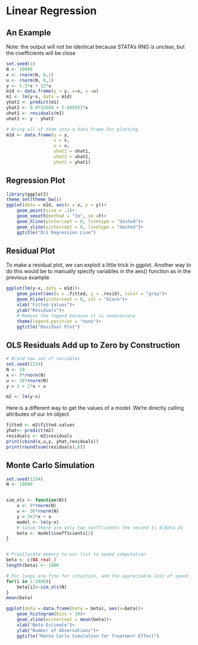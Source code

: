 # Linear Regression 

## An Example 

Note: the output will not be identical because STATA's RNG is unclear, but the coefficients will be close

```r
set.seed(1)
N <- 10000 
x <- rnorm(N, 0,1)
u <- rnorm(N, 0,1)
y <- 5.5*x + 12*u
m1d <- data.frame(y = y, x=x, u =u)
m1 <- lm(y~x, data = m1d)
yhat1 <- predict(m1)
yhat2 <- 0.0732608 + 5.685033*x 
uhat1 <- residuals(m1)
uhat2 <- y - yhat2

# Bring all of them into a data frame for plotting 
m1d <- data.frame(y = y, 
                  x = x, 
                  u = u, 
                  uhat1 = uhat1,
                  uhat2 = uhat2,
                  yhat1 = yhat1)
```


## Regression Plot 

```r
library(ggplot2)
theme_set(theme_bw())
ggplot(data = m1d, aes(x = x, y = y))+
    geom_point(size = .1)+
    geom_smooth(method = "lm", se =F)+
    geom_hline(yintercept = 0, linetype = "dashed")+
    geom_vline(xintercept = 0, linetype = "dashed")+
    ggtitle("OLS Regression Line")

```

## Residual Plot 

To make a residual plot, we can exploit a little trick in ggplot. Another way to do this would be to manually specify variables in the aes() function as in the previous example. 

```r
ggplot(lm(y~x, data = m1d))+
    geom_point(aes(x = .fitted, y = .resid), color = "gray")+
    geom_hline(yintercept = 0, col = "black")+
    xlab("Fitted Values")+
    ylab("Residuals")+ 
    # Remove the legend because it is unnecessary
    theme(legend.position = "none")+
    ggtitle("Residual Plot")

```

## OLS Residuals Add up to Zero by Construction 

```r
# Brand new set of variables 
set.seed(1234)
N <- 10
x <- 9*rnorm(N)
u <- 36*rnorm(N)
y = 3 + 2*x + u 

m2 <- lm(y~x)
```

Here is a different way to get the values of a model. We're directly calling attributes of our lm object

```r
fitted <- m2$fitted.values
yhat<- predict(m2)
residuals <- m2$residuals
print(cbind(x,u,y, yhat,residuals))
print(round(sum(residuals),8)) 
```

## Monte Carlo Simulation 

```r
set.seed(1234)
N <- 10000 


sim_ols <- function(N){
    x <- 9*rnorm(N)
    u <- 36*rnorm(N)
    y = 3+2*x + u 
    model <- lm(y~x)
    # Since there are only two coefficients the second is $\Beta_1$
    beta <- model$coefficients[2]
}


# Preallocate memory to our list to speed computation 
beta <- c(NA_real_)
length(beta) <- 1000

# For loops are fine for intuition, and the appreciable loss of speed in negligible for most applications
for(i in 1:1000){
    beta[i]<-sim_ols(N)
}
mean(beta)
```

```r
ggplot(data = data.frame(beta = beta), aes(x=beta))+
    geom_histogram(bins = 30)+
    geom_vline(xintercept = mean(beta))+
    xlab("Beta Estimate")+
    ylab("Number of Observations")+
    ggtitle("Monte Carlo Simulation for Treatment Effect")
```

